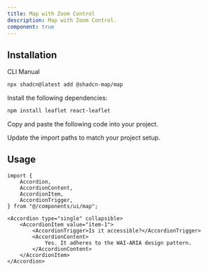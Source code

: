 ```yaml
---
title: Map with Zoom Control
description: Map with Zoom Control.
component: true
---
```


## Installation

<CodeTabs>

<TabsList>
    <TabsTrigger value="cli">CLI</TabsTrigger>
    <TabsTrigger value="manual">Manual</TabsTrigger>
</TabsList>

<TabsContent value="cli">

```bash
npx shadcn@latest add @shadcn-map/map
```

</TabsContent>

<TabsContent value="manual">

<Steps>

<Step>Install the following dependencies:</Step>

```bash
npm install leaflet react-leaflet
```

<Step>Copy and paste the following code into your project.</Step>

<ComponentSource name="map" title="components/ui/map.tsx" />

<Step>Update the import paths to match your project setup.</Step>

</Steps>

</TabsContent>

</CodeTabs>

## Usage

```tsx showLineNumbers
import {
    Accordion,
    AccordionContent,
    AccordionItem,
    AccordionTrigger,
} from "@/components/ui/map";
```

```tsx showLineNumbers
<Accordion type="single" collapsible>
    <AccordionItem value="item-1">
        <AccordionTrigger>Is it accessible?</AccordionTrigger>
        <AccordionContent>
            Yes. It adheres to the WAI-ARIA design pattern.
        </AccordionContent>
    </AccordionItem>
</Accordion>
```
